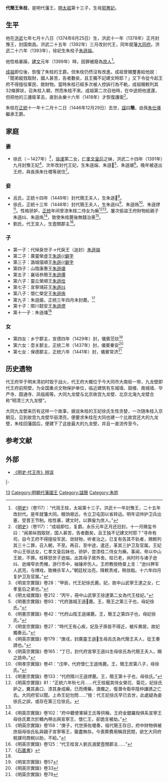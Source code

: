 {{Otheruses
|subject=明太祖朱元璋的兒子
|other=《南海血書》的作者
|朱桂 (作家)
 }}
'''代簡王朱桂'''{{BD|1374年|8月25日|1446年|12月29日|catIdx=Z朱}}，是明代藩王，[[明太祖|明太祖]]第十三子，生母[[郭惠妃_(明太祖)|郭惠妃]]。

== 生平 ==

他在[[洪武|洪武]]七年七月十八日（1374年8月25日）生，洪武十一年（1378年）正月封豫王，封国南昌。洪武二十五年（1392年）三月改封代王，同年就藩[[大同府|大同府]]。洪武二十六年（1393年），徐妃生朱桂子[[朱遜煓|朱遜煓]]。

他性格暴躁，[[建文|建文]]元年（1399年）時，因罪被廢為[[庶人|庶人]]<ref>《[[明史|明史]]》（卷117）：“代简王桂，太祖第十三子。洪武十一年封豫王，二十五年改封代。是年就籓大同。粮饷艰远，令立卫屯田以省转运。明年诏帅护卫兵出塞，受晋王节制。桂性暴，建文时，以罪废为庶人。”</ref>。

[[明成祖|成祖]]即位後，恢復了朱桂的王爵。但朱桂仍然沒有改進。成祖曾賜璽書給他說：「聞弟縱戮取財，國人甚苦，告者數矣，且王獨不記建文時耶？」又下令從今起王府不得擅役軍民、斂財物。當時朱桂已經多次被人控訴行為不軌，成祖賜敕列其32條罪狀，召朱桂入朝，然而朱桂不來。成祖第二次召他時，在中途把他遣還，但把他的三護衛革去，直到永樂十六年（1418年）才恢復護衛<ref name="ms1">《[[明史|明史]]》（卷117）：“成祖即位，复爵。永乐元年正月还旧封。十一月赐玺书曰：“闻弟纵戮取财，国人甚苦，告者数矣，且王独不记建文时耶？”寻命有司，自今王府不得擅役军民、敛财物，听者治之。已复有告其不轨者，赐敕列其三十二罪，召入朝，不至。再召，至中途，遣还，革其三护卫及官属。王妃中山王徐达女，仁孝文皇后妹也，骄妒，尝漆桂二侍女为癞。事闻，帝以中山王故，不罪。桂移怒世子逊煓，出其母子居外舍。桂已老，尚时时与诸子逊炓、逊焴窄衣秃帽，游行市中，袖锤斧伤人。王府教授杨普上言：“逊炓狎军人武亮，与博戏，致棰杀军人。”朝廷杖治亮，降敕责戒，稍敛戢。十六年四月复护卫及官属。”</ref>。

朱桂在[[正统_(年号)|正統]]十一年十二月十二日（1446年12月29日）去世，[[諡|諡]]曰'''簡'''，由孫[[朱仕㙻|朱仕㙻]]繼承王爵。

==家庭==
===妻===
*徐氏（－1427年）<ref>《明宣宗實錄》卷28：“甲辰，代王妃徐氏薨。妃，故中山武寧王達之女，仁孝皇后之弟也。”</ref>，[[徐達|徐達]]第二女，[[仁孝文皇后|仁孝文皇后]]之妹，洪武二十四年（1391年）九月封豫王妃<ref>《明太祖實錄》卷212：“丙午，冊中山武寧王徐達第二女為代王桂妃。”</ref>，次年改封代王妃，生朱遜煓、朱遜𤆼<ref>《明憲宗實錄》卷93：“代府潞城王遜𤆼薨。王，簡王之第三子也，母妃徐氏。”</ref>、朱遜煁<ref>《明憲宗實錄》卷42：“代府山陰王遜煁薨。王，簡王之第四子也，母妃徐氏。”</ref>。晚年被逐出王府，與長孫朱仕壥等居住<ref>《明宣宗實錄》卷27：“時代王有心疾，妃及子孫皆不得近，被斥異居，故妃獨奏云。”</ref>。

===妾===
*呂氏，正統十四年（1449年）封代簡王夫人，生朱遜𤇜<ref>《明英宗實錄》卷179：“庚戌，封廣靈王遜𤇜生母呂氏為代簡王夫人，從王奏請也。”</ref>。
*徐氏，正統十三年（1448年）封代簡王夫人，生朱遜炓<ref>《明英宗實錄》卷165：“丁巳，封代府宣寧王遜炓生母徐氏為代簡王夫人，賜之誥命。”</ref>、朱遜烠<ref>《明孝宗實錄》卷41：“戊申，代府懷仁王遜烠薨。王，簡王庶第八子，母徐氏。”</ref>、朱遜熮<ref>《明憲宗實錄》卷133：“代府隰川王遜熮薨。王，簡王第十子也，母徐氏。”</ref>。性格骄妒，[[正统_(年号)|正统]]年间曾漆朱桂二侍女为癞<ref>《明英宗實錄》81：“正統六年秋七月……代王桂寵其侍女榮花、菊花，妃徐氏妒之，糞其鼻口、漆其身成癩，已而傅藥，潰爛之，復潛令衛卒陰仲謙誘之亡去。大同府官以聞。上命王妃勿問……”按：代王妃徐氏早已去世，此處疑為妾徐氏之誤，或存在第三位徐氏。</ref><ref name="ms1"/>。屢次偷盜王府財物給親子朱遜炓、朱遜烠<ref>《明英宗實錄》卷102：“府中聽使軍婦王氏等供稱，王府金銀羅叚俱系宣寧王母徐氏累次於轎內帶出與宣寧王、懷仁王，卻詭言被劫。”</ref>，致使朱桂薨後無錢治喪<ref>《明英宗實錄》卷158：“庚子，代世孫佐壥奏，祖代簡王存日，府中財物俱被庶祖母徐氏私與親子宣寧等王，罄盡無存。今喪葬費用稱貸民間，欲乞大同府稅課司商稅以助，不給。”</ref>。
*劉氏，代王宮人，生壺關郡主<ref>《明英宗實錄》卷125：“代王桂宮人劉氏溺愛壺關郡主……”</ref>。

===子===
*第一子：代悼戾世子→代戾王（追封）[[朱遜煓|朱遜煓]]
*第二子：廣靈榮虛王[[朱遜𤇜|朱遜{{僻字]]
*第三子：潞城僖順王[[朱遜𤆼|朱遜{{僻字]]
*第四子：山陰康惠王[[朱遜煁|朱遜煁]]
*第五子：襄垣恭簡王[[朱遜燂|朱遜燂]]
*第六子：靈丘榮順王[[朱遜烇|朱遜烇]]
*第七子：宣寧靖莊王[[朱遜炓|朱遜炓]]
*第八子：懷仁榮定王[[朱遜烠|朱遜烠]]
*第九子：朱遜熩，正统三年四月未封薨。<ref name = "sg">《[[石匱書|石匱書]]》</ref>
*第十子：隰川懿安王[[朱遜熮|朱遜熮]]
*第十一子：朱遜燔<ref name = "sg"/>

===女===
*第四女：乡宁郡主，宣德四年（1429年）封，儀賓范钦<ref>《明宣宗實錄》卷57</ref>
*第六女：壶关郡主，正统二年（1437年）封，儀賓秦安<ref>《明英宗實錄》卷33</ref>
*第七女：保德郡主，正统六年（1441年）封，儀賓常济<ref>《明英宗實錄》卷79</ref>

==历史遗物==
{{main|大同九龙壁}}
代王府早于明末清初时毁于战火，代王府大概位于今大同市大南街一带，九龙壁即代王府前照壁，为全国重点文物保护单位，临近建筑有东城墙、鼓楼、南城墙、华严寺、圆通寺、凤临阁等。大同九龙壁与北京故宫九龙壁、北京北海九龙壁合称“明清三大九龙壁”。

大同九龙壁来历有这样一个故事，据说朱桂的王妃徐氏生性贪婪，一次随朱桂入京朝见，见到故宫九龙壁华丽漂亮，便要求朱桂在大同也建一个比故宫还大的九龙壁，朱桂回藩国后，便建下了这座最大的九龙壁，并且一直流传至今。

==参考文献==
{{wikisource|明史/卷117}}
{{reflist|2}}

==外部==
*[http://ch.shvoong.com/social-sciences/1530664-%E6%98%8E%E5%8F%B2-%E4%BB%A3%E7%8E%8B%E4%BC%A0-%E8%BE%A8%E8%AF%AF/ 《明史·代王传》辨误]

{{s-start}}
{{s-none|無|[[明太祖|明太祖]]封之}}
{{s-ttl|title=[[明朝藩王列表_(代王系)|明豫國國王]]|years=1378年－1392年}}
{{s-none|無|改封代國，藩國撤除}}
|-
{{s-none|無|[[明太祖|明太祖]]改封之}}
{{s-ttl|title=[[明朝藩王列表_(代王系)|明代國國王]]|years=1392年－1446年}}
{{s-aft|after=孫隱王[[朱仕㙻|朱仕㙻]]}}
{{end}} 


{{明太祖皇室|nocat}}
[[Category:明太祖皇子|13]]
[[Category:明朝代藩國王|Category:明朝代藩國王]]
[[Category:諡簡|Category:諡簡]]
[[Category:朱姓|Category:朱姓]]